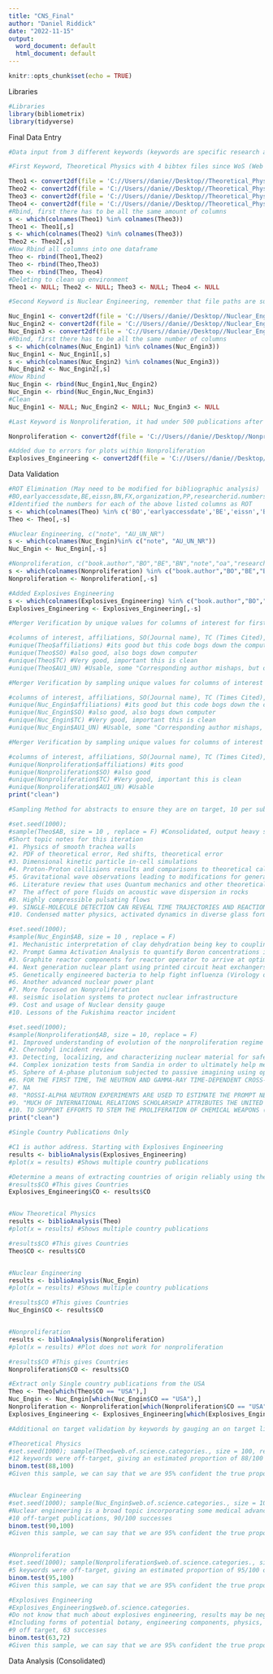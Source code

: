 ---
title: "CNS_Final"
author: "Daniel Riddick"
date: "2022-11-15"
output:
  word_document: default
  html_document: default
---

```{r setup, include=FALSE}
knitr::opts_chunk$set(echo = TRUE)
```
Libraries
```{r}
#Libraries
library(bibliometrix)
library(tidyverse)
```
Final Data Entry
```{r}
#Data input from 3 different keywords (keywords are specific research areas of interest within CNS that were attained through an interview process with personnel. The keywords list reflects a majority of research subject areas of interest.)

#First Keyword, Theoretical Physics with 4 bibtex files since WoS (Web of Science) only allows 500 publications extracted at one time.

Theo1 <- convert2df(file = 'C://Users//danie//Desktop//Theoretical_Physics//savedrecs.bib', dbsource = "wos", format = "bibtex")
Theo2 <- convert2df(file = 'C://Users//danie//Desktop//Theoretical_Physics//savedrecs2.bib', dbsource = "wos", format = "bibtex")
Theo3 <- convert2df(file = 'C://Users//danie//Desktop//Theoretical_Physics//savedrecs3.bib', dbsource = "wos", format = "bibtex")
Theo4 <- convert2df(file = 'C://Users//danie//Desktop//Theoretical_Physics//savedrecs4.bib', dbsource = "wos", format = "bibtex")
#Rbind, first there has to be all the same amount of columns
s <- which(colnames(Theo1) %in% colnames(Theo3))
Theo1 <- Theo1[,s]
s <- which(colnames(Theo2) %in% colnames(Theo3))
Theo2 <- Theo2[,s]
#Now Rbind all columns into one dataframe
Theo <- rbind(Theo1,Theo2)
Theo <- rbind(Theo,Theo3)
Theo <- rbind(Theo, Theo4)
#Deleting to clean up environment
Theo1 <- NULL; Theo2 <- NULL; Theo3 <- NULL; Theo4 <- NULL

#Second Keyword is Nuclear Engineering, remember that file paths are subject to change and that data must be aquired first from web of science

Nuc_Engin1 <- convert2df(file = 'C://Users//danie//Desktop//Nuclear_Engineering//savedrecs.bib', dbsource = "wos", format = "bibtex")
Nuc_Engin2 <- convert2df(file = 'C://Users//danie//Desktop//Nuclear_Engineering//savedrecs2.bib', dbsource = "wos", format = "bibtex")
Nuc_Engin3 <- convert2df(file = 'C://Users//danie//Desktop//Nuclear_Engineering//savedrecs3.bib', dbsource = "wos", format = "bibtex")
#Rbind, first there has to be all the same number of columns
s <- which(colnames(Nuc_Engin1) %in% colnames(Nuc_Engin3))
Nuc_Engin1 <- Nuc_Engin1[,s]
s <- which(colnames(Nuc_Engin2) %in% colnames(Nuc_Engin3))
Nuc_Engin2 <- Nuc_Engin2[,s]
#Now Rbind
Nuc_Engin <- rbind(Nuc_Engin1,Nuc_Engin2)
Nuc_Engin <- rbind(Nuc_Engin,Nuc_Engin3)
#Clean
Nuc_Engin1 <- NULL; Nuc_Engin2 <- NULL; Nuc_Engin3 <- NULL

#Last Keyword is Nonproliferation, it had under 500 publications after initial filters were utilized in web of science.

Nonproliferation <- convert2df(file = 'C://Users//danie//Desktop//Nonproliferation//savedrecs.bib', dbsource = "wos", format = "bibtex")

#Added due to errors for plots within Nonproliferation
Explosives_Engineering <- convert2df(file = 'C://Users//danie//Desktop//Nonproliferation//savedrecs2.bib', dbsource = "wos", format = "bibtex")


```
Data Validation

```{r}
#ROT Elimination (May need to be modified for bibliographic analysis)
#BO,earlyaccessdate,BE,eissn,BN,FX,organization,PP,researcherid.numbers,SE,AU_UN_NR
#Identified the numbers for each of the above listed columns as ROT
s <- which(colnames(Theo) %in% c('BO','earlyaccessdate','BE','eissn','BN','FX','organization','PP','researcherid.numbers','SE','AU_UN_NR'))
Theo <- Theo[,-s]

#Nuclear Engineering, c("note", "AU_UN_NR")
s <- which(colnames(Nuc_Engin)%in% c("note", "AU_UN_NR"))
Nuc_Engin <- Nuc_Engin[,-s]

#Nonproliferation, c("book.author","BO","BE","BN","note","oa","researcherid.numbers","SE","AU_UN_NR")
s <- which(colnames(Nonproliferation) %in% c("book.author","BO","BE","BN","note","oa","researcherid.numbers","SE","AU_UN_NR"))
Nonproliferation <- Nonproliferation[,-s]

#Added Explosives Engineering
s <- which(colnames(Explosives_Engineering) %in% c("book.author","BO","BE","BN","note","oa","researcherid.numbers","SE","AU_UN_NR"))
Explosives_Engineering <- Explosives_Engineering[,-s]
```


```{r}
#Merger Verification by unique values for columns of interest for first keyword Theoretical Physics

#columns of interest, affiliations, SO(Journal name), TC (Times Cited), AU1_UN (Author affiliation)
#unique(Theo$affiliations) #its good but this code bogs down the computer
#unique(Theo$SO) #also good, also bogs down computer
#unique(Theo$TC) #Very good, important this is clean
#unique(Theo$AU1_UN) #Usable, some "Corresponding author mishaps, but overall fairly decent"

#Merger Verification by sampling unique values for columns of interest for second keyword Nuclear Engineering

#columns of interest, affiliations, SO(Journal name), TC (Times Cited), AU1_UN (Author affiliation)
#unique(Nuc_Engin$affiliations) #its good but this code bogs down the computer
#unique(Nuc_Engin$SO) #also good, also bogs down computer
#unique(Nuc_Engin$TC) #Very good, important this is clean
#unique(Nuc_Engin$AU1_UN) #Usable, some "Corresponding author mishaps, but overall fairly decent"

#Merger Verification by sampling unique values for columns of interest for third keyword Nonproliferation

#columns of interest, affiliations, SO(Journal name), TC (Times Cited), AU1_UN (Author affiliation)
#unique(Nonproliferation$affiliations) #its good 
#unique(Nonproliferation$SO) #also good
#unique(Nonproliferation$TC) #Very good, important this is clean
#unique(Nonproliferation$AU1_UN) #Usable
print("clean")
```


```{r}
#Sampling Method for abstracts to ensure they are on target, 10 per subject

#set.seed(1000);
#sample(Theo$AB, size = 10 , replace = F) #Consolidated, output heavy section (30 abstracts)
#Short topic notes for this iteration
#1. Physics of smooth trachea walls
#2. PDF of theoretical error, Red shifts, theoretical error
#3. Dimensional kinetic particle in-cell simulations
#4. Proton-Proton collisions results and comparisons to theoretical calculations
#5. Gravitational wave observations leading to modifications for general relativity
#6. Literature review that uses Quantum mechanics and other theoretical approaches? Not good
#7  The affect of pore fluids on acoustic wave dispersion in rocks
#8. Highly compressible pulsating flows
#9. SINGLE-MOLECULE DETECTION CAN REVEAL TIME TRAJECTORIES AND REACTION PATHWAYS OF INDIVIDUAL INTERMEDIATES/TRANSITION STATES IN CHEMICAL REACTIONS AND BIOLOGICAL PROCESSES
#10. Condensed matter physics, activated dynamics in diverse glass forming liquids.

#set.seed(1000);
#sample(Nuc_Engin$AB, size = 10 , replace = F)
#1. Mechanistic interpretation of clay dehydration being key to coupling natural/engineered barriers
#2. Prompt Gamma Activation Analysis to quantify Boron concentrations in Boron Carbide Semiconductor
#3. Graphite reactor components for reactor operator to arrive at optimum component replacement schedule for the graphite components to improve safety.
#4. Next generation nuclear plant using printed circuit heat exchangers, with super critical carbon dioxide SCO(2) as the working fluid
#5. Genetically engineered bacteria to help fight influenza (Virology off-target)
#6. Another advanced nuclear power plant
#7. More focused on Nonproliferation 
#8. seismic isolation systems to protect nuclear infrastructure
#9. Cost and usage of Nuclear density gauge
#10. Lessons of the Fukishima reactor incident

#set.seed(1000);
#sample(Nonproliferation$AB, size = 10, replace = F)
#1. Improved understanding of evolution of the nonproliferation regime through examining US and French Nuclear Cooperation agreements
#2. Chernobyl incident review
#3. Detecting, localizing, and characterizing nuclear material for safeguard and nonproliferation
#4. Complex ionization tests from Sandia in order to ultimately help medical physics, national security and nonproliferation.
#5. Sphere of A-phase plutonium subjected to passive imagining using optically stimulated luminescence 
#6. FOR THE FIRST TIME, THE NEUTRON AND GAMMA-RAY TIME-DEPENDENT CROSS-CORRELATION DISTRIBUTIONS FROM SPONTANEOUS FISSION AND (ALPHA, N) NEUTRON SOURCES ARE MEASURED WITH THE HE-4 FAST NEUTRON DETECTORS.
#7. NA
#8. "ROSSI-ALPHA NEUTRON EXPERIMENTS ARE USED TO ESTIMATE THE PROMPT NEUTRON DECAY CONSTANT OF A FISSILE ASSEMBLY, A QUANTITY OF WIDESPREAD INTEREST IN APPLICATIONS INCLUDING IN NUCLEAR NONPROLIFERATION AND CRITICALITY SAFETY.
#9. "MUCH OF INTERNATIONAL RELATIONS SCHOLARSHIP ATTRIBUTES THE UNITED STATES' COMMITMENT TO PREVENT THE GLOBAL SPREAD OF NUCLEAR WEAPONS AS THE OUTCOME OF US NATIONAL SECURITY INTERESTS.
#10. TO SUPPORT EFFORTS TO STEM THE PROLIFERATION OF CHEMICAL WEAPONS (CWS), WE HAVE CURATED AND STRUCTURALLY ANNOTATED CW-CONTROL LISTS FROM THREE KEY INTERNATIONAL NONPROLIFERATION FRAMEWORKS: THE CHEMICAL WEAPONS CONVENTION (CWC), THE AUSTRALIA GROUP (AG), AND THE WASSENAAR ARRANGEMENT.
print("clean")
```
```{r}
#Single Country Publications Only

#C1 is author address. Starting with Explosives Engineering
results <- biblioAnalysis(Explosives_Engineering) 
#plot(x = results) #Shows multiple country publications

#Determine a means of extracting countries of origin reliably using the C1 variable
#results$CO #This gives Countries
Explosives_Engineering$CO <- results$CO


#Now Theoretical Physics
results <- biblioAnalysis(Theo) 
#plot(x = results) #Shows multiple country publications

#results$CO #This gives Countries
Theo$CO <- results$CO


#Nuclear Engineering
results <- biblioAnalysis(Nuc_Engin) 
#plot(x = results) #Shows multiple country publications

#results$CO #This gives Countries
Nuc_Engin$CO <- results$CO


#Nonproliferation
results <- biblioAnalysis(Nonproliferation) 
#plot(x = results) #Plot does not work for nonproliferation

#results$CO #This gives Countries
Nonproliferation$CO <- results$CO
```

```{r}
#Extract only Single country publications from the USA
Theo <- Theo[which(Theo$CO == "USA"),]
Nuc_Engin <- Nuc_Engin[which(Nuc_Engin$CO == "USA"),]
Nonproliferation <- Nonproliferation[which(Nonproliferation$CO == "USA"),]
Explosives_Engineering <- Explosives_Engineering[which(Explosives_Engineering$CO == "USA"),]
```

```{r}
#Additional on target validation by keywords by gauging an on target list of keywords as a success and off target keywords as failures. Binomial test and 95% confidence interval are provided.

#Theoretical Physics
#set.seed(1000); sample(Theo$web.of.science.categories., size = 100, replace = F)
#12 keywords were off-target, giving an estimated proportion of 88/100 on target
binom.test(88,100)
#Given this sample, we can say that we are 95% confident the true proportion of on target publications for theoretical physics is between 0.7997643 and 0.9364311


#Nuclear Engineering
#set.seed(1000); sample(Nuc_Engin$web.of.science.categories., size = 100, replace = F)
#Nuclear engineering is a broad topic incorporating some medical advancements that deal with by definition, Nuclear Engineering, these are included as success.
#10 off-target publications, 90/100 successes
binom.test(90,100)
#Given this sample, we can say that we are 95% confident the true proportion of on target publications for Nuclear Engineering is between 0.8237774 and 0.9509953


#Nonproliferation
#set.seed(1000); sample(Nonproliferation$web.of.science.categories., size = 100, replace = F)
#5 keywords were off-target, giving an estimated proportion of 95/100 on target publications.
binom.test(95,100)
#Given this sample, we can say that we are 95% confident the true proportion of on target publications for Nonproliferation is between 0.8871651 and 0.9835681. However, it is important to note that it was assumed nonproliferation comes in forms of law, international relations, engineering practices, research, etc. Only obvious off-topic publications were counted as failures.

#Explosives Engineering
#Explosives_Engineering$web.of.science.categories.
#Do not know that much about explosives engineering, results may be neglected.
#Including forms of potential botany, engineering components, physics, material science, and chemistry. 
#9 off target, 63 successes
binom.test(63,72)
#Given this sample, we can say that we are 95% confident the true proportion of on target publications for Explosives Engineering is between 0.7759281 and 0.9412167.


```
Data Analysis (Consolidated)

```{r}


```

